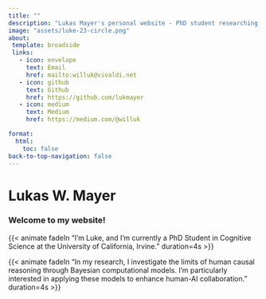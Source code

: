 ```yaml
---
title: ""
description: "Lukas Mayer's personal website - PhD student researching Computational Cognitive Science and Human-AI collaboration. Also posts about Data Science/statistics, software development, tech tips, and more."
image: "assets/luke-23-circle.png"
about:
 template: broadside
 links:
   - icon: envelope
     text: Email
     href: mailto:willuk@vivaldi.net
   - icon: github
     text: Github
     href: https://github.com/lukmayer
   - icon: medium
     text: Medium
     href: https://medium.com/@willuk

format: 
  html:
    toc: false
back-to-top-navigation: false
---
```



<style>
  
/* Flexbox layout for .about-entity */
.about-entity {
  display: flex;
  align-items: center; /* Vertically align image and text */
  flex-wrap: wrap; /* Allow wrapping for small screens */
  justify-content: flex-start; /* Ensure image and text are aligned to the left */
  overflow: hidden; /* Prevent overflow if the content exceeds container size */
}


/* Responsive behavior for narrow screens */
@media screen and (max-width: 600px) {
  .about-entity {
    flex-direction: column; /* Stack the image and text vertically */
    align-items: center; /* Center the content */
  }

  .about-entity img {
    width: 100%; /* Scale image to the width of the container */
    max-width: 150px; /* Prevent the image from growing too large */
    height: auto; /* Maintain the aspect ratio */
    object-fit: contain; /* Ensure the entire image is visible inside the container */
    margin-right: 0; /* Remove right margin when stacked */
    margin-bottom: 15px; /* Add space below the image */
  }
}


/* Add some container-specific styling to prevent cropping */
.about-entity img {
  max-width: 100%; /* Ensure image fits within the container */
  object-fit: contain; /* Maintain image aspect ratio and prevent cropping */
}

.about-entity.fade-in {
  opacity: 1; /* Fully visible when the fade-in is applied */
}



/* CSS for fade-in effect */
.fade-in {
  opacity: 0;
  transition: opacity 2s ease-in;
}

.content.quarto-banner-title-block {
  display: flex;
  flex-direction: column; /* Stack elements vertically */
}

.about-links {
  align-self: flex-end; /* Positions .about-links at the bottom */
  display: flex;
  gap: 0px;
  text-align: center;
}

.about-link {
  text-decoration: none;
  color: black; /* Link color */
}

.about-link i {
  font-size: 24px;
  display: block; /* Forces icon to appear above the text */
}

.about-link span {
  display: block; /* Places text below the icon */
}


</style>


<script>

  window.addEventListener("load", function() {
    var aboutEntity = document.querySelector(".about-entity");
    aboutEntity.classList.add("fade-in");
  });


</script>




# Lukas W. Mayer



### Welcome to my website!

{{< animate fadeIn "I'm Luke, and I'm currently a PhD Student in Cognitive Science at the University of California, Irvine." duration=4s >}}

{{< animate fadeIn "In my research, I investigate the limits of human causal reasoning through Bayesian computational models. I'm particularly interested in applying these models to enhance human-AI collaboration." duration=4s >}}





